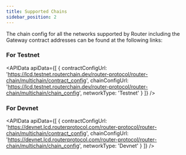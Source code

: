 ```yaml
---
title: Supported Chains
sidebar_position: 2
---
```



The chain config for all the networks supported by Router including the Gateway contract addresses can be found at the following links:

### For Testnet
<APIData
  apiData={[
    { contractConfigUrl: 'https://lcd.testnet.routerchain.dev/router-protocol/router-chain/multichain/contract_config', 
    chainConfigUrl: 'https://lcd.testnet.routerchain.dev/router-protocol/router-chain/multichain/chain_config', 
    networkType: 'Testnet' }
  ]}
/>

<div style={{ marginBottom: '50px' }}></div>

### For Devnet

<APIData
  apiData={[
    { contractConfigUrl: 'https://devnet.lcd.routerprotocol.com/router-protocol/router-chain/multichain/contract_config', 
    chainConfigUrl: 'https://devnet.lcd.routerprotocol.com/router-protocol/router-chain/multichain/chain_config', 
    networkType: 'Devnet' }
  ]}
/>

<div style={{ marginBottom: '50px' }}></div>